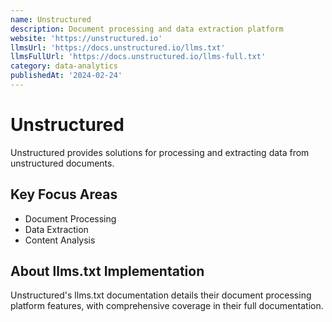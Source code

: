 ```yaml
---
name: Unstructured
description: Document processing and data extraction platform
website: 'https://unstructured.io'
llmsUrl: 'https://docs.unstructured.io/llms.txt'
llmsFullUrl: 'https://docs.unstructured.io/llms-full.txt'
category: data-analytics
publishedAt: '2024-02-24'
---
```


# Unstructured

Unstructured provides solutions for processing and extracting data from unstructured documents.

## Key Focus Areas

- Document Processing
- Data Extraction
- Content Analysis

## About llms.txt Implementation

Unstructured's llms.txt documentation details their document processing platform features, with comprehensive coverage in their full documentation.

